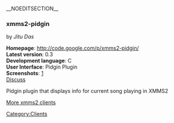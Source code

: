 __NOEDITSECTION__
===xmms2-pidgin===
by ''Jitu Das''

'''Homepage''': http://code.google.com/p/xmms2-pidgin/<br />
'''Latest version''': 0.3<br />
'''Development language''': C<br />
'''User Interface''': Pidgin Plugin<br />
'''Screenshots''': [http://img299.imageshack.us/img299/1088/xmms2pidginxe4.png]<br />
[[Talk:Client:xmms2-pidgin | Discuss]]

Pidgin plugin that displays info for current song playing in XMMS2

[[Clients | More xmms2 clients]]

[[Category:Clients]]